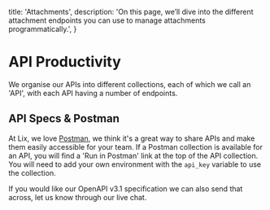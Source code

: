   title: 'Attachments',
  description:
    'On this page, we’ll dive into the different attachment endpoints you can use to manage attachments programmatically.',
}

# API Productivity

We organise our APIs into different collections, each of which we call an 'API', with each API having a number of endpoints.

## API Specs & Postman 

At Lix, we love [Postman](https://postman.com), we think it's a great way to share APIs and make them easily accessible for your team. If a Postman collection is available for an API, you will find a 'Run in Postman' link at the top of the API collection. You will need to add your own environment with the `api_key` variable to use the collection.

If you would like our OpenAPI v3.1 specification we can also send that across, let us know through our live chat.